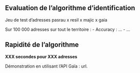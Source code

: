 ## Evaluation de l'algorithme d'identification

Jeu de test d'adresses pasrau x resil x majic x gaia

Sur 100 000 adresses sur tout le territoire :
- Accuracy : ...
- ...

## Rapidité de l'algorithme

[**XXX secondes pour XXX adresses**]{.blue2}

Démonstration en utilisant l'API Gaïa : url.

<!-- ## Utilisation du moteur au sein du projet Gaïa

Métriques sur les mises à jour du référentiel :
- .... -->

